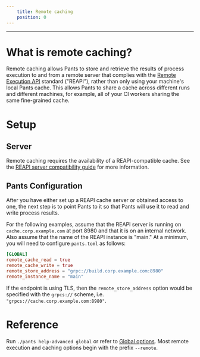 ```yaml
---
    title: Remote caching
    position: 0
---
```


---

# What is remote caching?

Remote caching allows Pants to store and retrieve the results of process execution to and from a remote server that complies with the [Remote Execution API](https://github.com/bazelbuild/remote-apis) standard ("REAPI"), rather than only using your machine's local Pants cache. This allows Pants to share a cache across different runs and different machines, for example, all of your CI workers sharing the same fine-grained cache.

# Setup

## Server

Remote caching requires the availability of a REAPI-compatible cache. See the [REAPI server compatibility guide](./index.mdx#server-compatibility) for more information.

## Pants Configuration

After you have either set up a REAPI cache server or obtained access to one, the next step is to point Pants to it so that Pants will use it to read and write process results.

For the following examples, assume that the REAPI server is running on `cache.corp.example.com` at port 8980 and that it is on an internal network. Also assume that the name of the REAPI instance is "main." At a minimum, you will need to configure `pants.toml` as follows:

```toml
[GLOBAL]
remote_cache_read = true
remote_cache_write = true
remote_store_address = "grpc://build.corp.example.com:8980"
remote_instance_name = "main"
```

If the endpoint is using TLS, then the `remote_store_address` option would be specified with the `grpcs://` scheme, i.e. `"grpcs://cache.corp.example.com:8980"`.

# Reference

Run `./pants help-advanced global` or refer to [Global options](../../../reference/global-options.mdx). Most remote execution and caching options begin with the prefix `--remote`.
